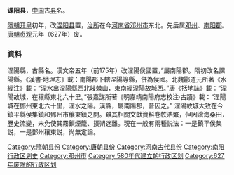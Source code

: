 '''课阳县'''，[[中国|中国]]古[[县|县]]名。

[[隋朝|隋朝]][[开皇|开皇]]初年，改[[涅阳县|涅阳县]]置，[[治所|治所]]在今[[河南省|河南省]][[邓州市|邓州市]]东北。先后属[[邓州_(古代)|邓州]]、[[南阳郡|南阳郡]]。[[唐朝|唐朝]][[貞觀_(唐朝)|贞观]]元年（627年）废。

{{河南行政区划小作品}}
{{DEFAULTSORT:K}}
[[Category:隋朝县份|Category:隋朝县份]]
[[Category:唐朝县份|Category:唐朝县份]]
[[Category:河南古代县份|Category:河南古代县份]]
[[Category:南阳行政区划史|Category:南阳行政区划史]]
[[Category:邓州市|Category:邓州市]]
[[Category:580年代建立的行政区划|Category:580年代建立的行政区划]]
[[Category:627年废除的行政区划|Category:627年废除的行政区划]]

===資料===
涅陽縣，古縣名。漢文帝五年（前175年）改涅陽侯國置，”屬南陽郡。隋初改名課陽縣。《漢書·地理志》載：南陽郡下轄涅陽等縣，併為侯國。北魏酈道元所著《水經注》載：“涅水出涅陽縣西北岐棘山，東南經涅陽故城西。”唐《括地誌》載：“涅陽故城，在穰縣東北六十里。”張嘉謀所著《明嘉靖南陽府志校注·古蹟》載：“涅陽城在鄧州東北六十里，涅水之陽。漢縣，屬南陽郡，晉因之。”
涅陽故城大致在今鎮平縣侯集鎮和鄧州市穰東鎮之間。雖其相關文獻資料卷帙浩繁，但因滄海桑田，歷史流變，未免使其霧鎖煙籠、撲朔迷離。現在一般有兩種説法：一是鎮平侯集説，一是鄧州穰東説，尚無定論。